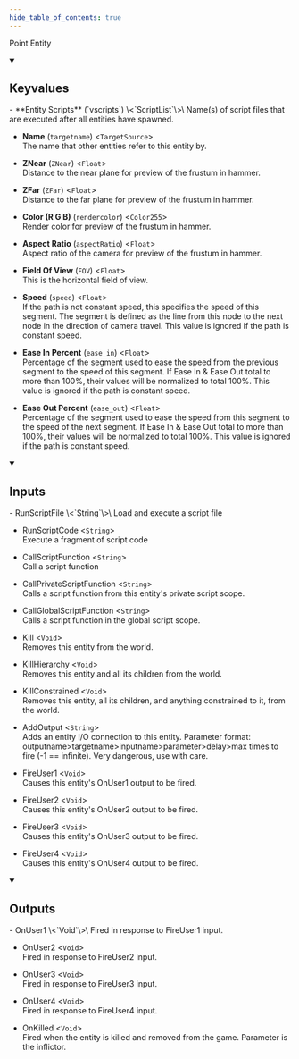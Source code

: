 ```yaml
---
hide_table_of_contents: true
---
```


Point Entity



<details open>
<summary><h2>Keyvalues</h2></summary>
- **Entity Scripts** (`vscripts`) \<`ScriptList`\>\
Name(s) of script files that are executed after all entities have spawned.

- **Name** (`targetname`) \<`TargetSource`\>\
The name that other entities refer to this entity by.

- **ZNear** (`ZNear`) \<`Float`\>\
Distance to the near plane for preview of the frustum in hammer.

- **ZFar** (`ZFar`) \<`Float`\>\
Distance to the far plane for preview of the frustum in hammer.

- **Color (R G B)** (`rendercolor`) \<`Color255`\>\
Render color for preview of the frustum in hammer.

- **Aspect Ratio** (`aspectRatio`) \<`Float`\>\
Aspect ratio of the camera for preview of the frustum in hammer. 

- **Field Of View** (`FOV`) \<`Float`\>\
This is the horizontal field of view.

- **Speed** (`speed`) \<`Float`\>\
If the path is not constant speed, this specifies the speed of this segment.  The segment is defined as the line from this node to the next node in the direction of camera travel.
This value is ignored if the path is constant speed.

- **Ease In Percent** (`ease_in`) \<`Float`\>\
Percentage of the segment used to ease the speed from the previous segment to the speed of this segment.
If Ease In & Ease Out total to more than 100%, their values will be normalized to total 100%.
This value is ignored if the path is constant speed.

- **Ease Out Percent** (`ease_out`) \<`Float`\>\
Percentage of the segment used to ease the speed from this segment to the speed of the next segment.
If Ease In & Ease Out total to more than 100%, their values will be normalized to total 100%.
This value is ignored if the path is constant speed.


 </details>
<details open>
<summary><h2>Inputs</h2></summary>
- RunScriptFile \<`String`\>\
Load and execute a script file

- RunScriptCode \<`String`\>\
Execute a fragment of script code

- CallScriptFunction \<`String`\>\
Call a script function

- CallPrivateScriptFunction \<`String`\>\
Calls a script function from this entity's private script scope.

- CallGlobalScriptFunction \<`String`\>\
Calls a script function in the global script scope.

- Kill \<`Void`\>\
Removes this entity from the world.

- KillHierarchy \<`Void`\>\
Removes this entity and all its children from the world.

- KillConstrained \<`Void`\>\
Removes this entity, all its children, and anything constrained to it, from the world.

- AddOutput \<`String`\>\
Adds an entity I/O connection to this entity. Parameter format: outputname&gt;targetname>inputname&gt;parameter&gt;delay&gt;max times to fire (-1 == infinite). Very dangerous, use with care.

- FireUser1 \<`Void`\>\
Causes this entity's OnUser1 output to be fired.

- FireUser2 \<`Void`\>\
Causes this entity's OnUser2 output to be fired.

- FireUser3 \<`Void`\>\
Causes this entity's OnUser3 output to be fired.

- FireUser4 \<`Void`\>\
Causes this entity's OnUser4 output to be fired.


 </details>
<details open>
<summary><h2>Outputs</h2></summary>
- OnUser1 \<`Void`\>\
Fired in response to FireUser1 input.

- OnUser2 \<`Void`\>\
Fired in response to FireUser2 input.

- OnUser3 \<`Void`\>\
Fired in response to FireUser3 input.

- OnUser4 \<`Void`\>\
Fired in response to FireUser4 input.

- OnKilled \<`Void`\>\
Fired when the entity is killed and removed from the game. Parameter is the inflictor.


 </details>